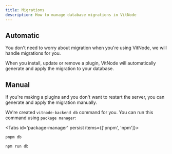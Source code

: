 ```yaml
---
title: Migrations
description: How to manage database migrations in VitNode
---
```


## Automatic

You don't need to worry about migration when you're using VitNode, we will handle migrations for you.

When you install, update or remove a plugin, VitNode will automatically generate and apply the migration to your database.

## Manual

If you're making a plugins and you don't want to restart the server, you can generate and apply the migration manually.

We're created `vitnode-backend db` command for you. You can run this command using `package manager`:


<Tabs id='package-manager' persist items={['pnpm', 'npm']}>

```bash tab="pnpm"
pnpm db
```

```bash tab="npm"
npm run db
```

</Tabs>
